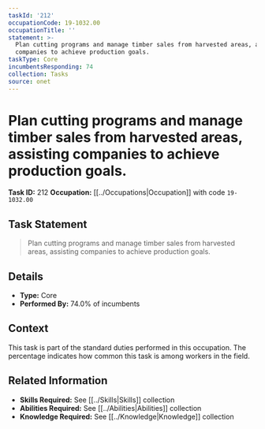 ```yaml
---
taskId: '212'
occupationCode: 19-1032.00
occupationTitle: ''
statement: >-
  Plan cutting programs and manage timber sales from harvested areas, assisting
  companies to achieve production goals.
taskType: Core
incumbentsResponding: 74
collection: Tasks
source: onet
---
```

# Plan cutting programs and manage timber sales from harvested areas, assisting companies to achieve production goals.

**Task ID:** 212
**Occupation:** [[../Occupations|Occupation]] with code `19-1032.00`

## Task Statement

> Plan cutting programs and manage timber sales from harvested areas, assisting companies to achieve production goals.

## Details

- **Type:** Core
- **Performed By:** 74.0% of incumbents

## Context

This task is part of the standard duties performed in this occupation. The percentage indicates how common this task is among workers in the field.

## Related Information

- **Skills Required:** See [[../Skills|Skills]] collection
- **Abilities Required:** See [[../Abilities|Abilities]] collection
- **Knowledge Required:** See [[../Knowledge|Knowledge]] collection
